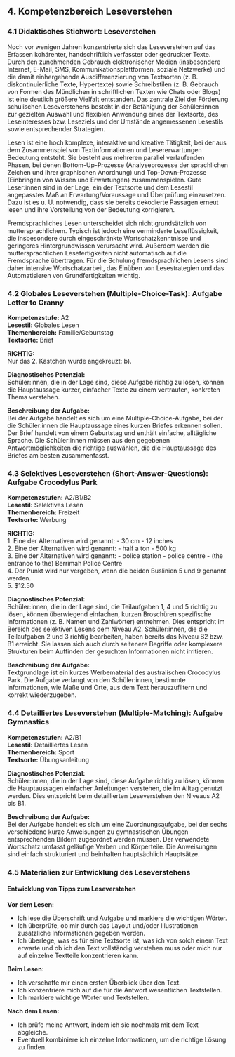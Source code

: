 ## 4. Kompetenzbereich Leseverstehen

### 4.1 Didaktisches Stichwort: Leseverstehen

Noch vor wenigen Jahren konzentrierte sich das Leseverstehen auf das Erfassen kohärenter, handschriftlich verfasster oder gedruckter Texte. Durch den zunehmenden Gebrauch elektronischer Medien (insbesondere Internet, E-Mail, SMS, Kommunikationsplattformen, soziale Netzwerke) und die damit einhergehende Ausdifferenzierung von Textsorten (z. B. diskontinuierliche Texte, Hypertexte) sowie Schreibstilen (z. B. Gebrauch von Formen des Mündlichen in schriftlichen Texten wie Chats oder Blogs) ist eine deutlich größere Vielfalt entstanden. Das zentrale Ziel der Förderung schulischen Leseverstehens besteht in der Befähigung der Schüler:innen zur gezielten Auswahl und flexiblen Anwendung eines der Textsorte, des Leseinteresses bzw. Leseziels und der Umstände angemessenen Lesestils sowie entsprechender Strategien.

Lesen ist eine hoch komplexe, interaktive und kreative Tätigkeit, bei der aus dem Zusammenspiel von Textinformationen und Lesererwartungen Bedeutung entsteht. Sie besteht aus mehreren parallel verlaufenden Phasen, bei denen Bottom-Up-Prozesse (Analyseprozesse der sprachlichen Zeichen und ihrer graphischen Anordnung) und Top-Down-Prozesse (Einbringen von Wissen und Erwartungen) zusammenspielen. Gute Leser:innen sind in der Lage, ein der Textsorte und dem Lesestil angepasstes Maß an Erwartung/Voraussage und Überprüfung einzusetzen. Dazu ist es u. U. notwendig, dass sie bereits dekodierte Passagen erneut lesen und ihre Vorstellung von der Bedeutung korrigieren.

Fremdsprachliches Lesen unterscheidet sich nicht grundsätzlich von muttersprachlichem. Typisch ist jedoch eine verminderte Leseflüssigkeit, die insbesondere durch eingeschränkte Wortschatzkenntnisse und geringeres Hintergrundwissen verursacht wird. Außerdem werden die muttersprachlichen Lesefertigkeiten nicht automatisch auf die Fremdsprache übertragen. Für die Schulung fremdsprachlichen Lesens sind daher intensive Wortschatzarbeit, das Einüben von Lesestrategien und das Automatisieren von Grundfertigkeiten wichtig.

### 4.2 Globales Leseverstehen (Multiple-Choice-Task): Aufgabe Letter to Granny

**Kompetenzstufe:** A2  
**Lesestil:** Globales Lesen  
**Themenbereich:** Familie/Geburtstag  
**Textsorte:** Brief

**RICHTIG:**  
Nur das 2. Kästchen wurde angekreuzt: b).

**Diagnostisches Potenzial:**  
Schüler:innen, die in der Lage sind, diese Aufgabe richtig zu lösen, können die Hauptaussage kurzer, einfacher Texte zu einem vertrauten, konkreten Thema verstehen.

**Beschreibung der Aufgabe:**  
Bei der Aufgabe handelt es sich um eine Multiple-Choice-Aufgabe, bei der die Schüler:innen die Hauptaussage eines kurzen Briefes erkennen sollen. Der Brief handelt von einem Geburtstag und enthält einfache, alltägliche Sprache. Die Schüler:innen müssen aus den gegebenen Antwortmöglichkeiten die richtige auswählen, die die Hauptaussage des Briefes am besten zusammenfasst.

### 4.3 Selektives Leseverstehen (Short-Answer-Questions): Aufgabe Crocodylus Park

**Kompetenzstufen:** A2/B1/B2  
**Lesestil:** Selektives Lesen  
**Themenbereich:** Freizeit  
**Textsorte:** Werbung

**RICHTIG:**  
1. Eine der Alternativen wird genannt: 
   - 30 cm 
   - 12 inches  
2. Eine der Alternativen wird genannt: 
   - half a ton 
   - 500 kg  
3. Eine der Alternativen wird genannt: 
   - police station 
   - police centre 
   - (the entrance to the) Berrimah Police Centre  
4. Der Punkt wird nur vergeben, wenn die beiden Buslinien 5 und 9 genannt werden.  
5. $12.50

**Diagnostisches Potenzial:**  
Schüler:innen, die in der Lage sind, die Teilaufgaben 1, 4 und 5 richtig zu lösen, können überwiegend einfachen, kurzen Broschüren spezifische Informationen (z. B. Namen und Zahlwörter) entnehmen. Dies entspricht im Bereich des selektiven Lesens dem Niveau A2. Schüler:innen, die die Teilaufgaben 2 und 3 richtig bearbeiten, haben bereits das Niveau B2 bzw. B1 erreicht. Sie lassen sich auch durch seltenere Begriffe oder komplexere Strukturen beim Auffinden der gesuchten Informationen nicht irritieren.

**Beschreibung der Aufgabe:**  
Textgrundlage ist ein kurzes Werbematerial des australischen Crocodylus Park. Die Aufgabe verlangt von den Schüler:innen, bestimmte Informationen, wie Maße und Orte, aus dem Text herauszufiltern und korrekt wiederzugeben.

### 4.4 Detailliertes Leseverstehen (Multiple-Matching): Aufgabe Gymnastics

**Kompetenzstufen:** A2/B1  
**Lesestil:** Detailliertes Lesen  
**Themenbereich:** Sport  
**Textsorte:** Übungsanleitung

**Diagnostisches Potenzial:**  
Schüler:innen, die in der Lage sind, diese Aufgabe richtig zu lösen, können die Hauptaussagen einfacher Anleitungen verstehen, die im Alltag genutzt werden. Dies entspricht beim detaillierten Leseverstehen den Niveaus A2 bis B1.

**Beschreibung der Aufgabe:**  
Bei der Aufgabe handelt es sich um eine Zuordnungsaufgabe, bei der sechs verschiedene kurze Anweisungen zu gymnastischen Übungen entsprechenden Bildern zugeordnet werden müssen. Der verwendete Wortschatz umfasst geläufige Verben und Körperteile. Die Anweisungen sind einfach strukturiert und beinhalten hauptsächlich Hauptsätze.

### 4.5 Materialien zur Entwicklung des Leseverstehens

#### Entwicklung von Tipps zum Leseverstehen

**Vor dem Lesen:**

- Ich lese die Überschrift und Aufgabe und markiere die wichtigen Wörter.
- Ich überprüfe, ob mir durch das Layout und/oder Illustrationen zusätzliche Informationen gegeben werden.
- Ich überlege, was es für eine Textsorte ist, was ich von solch einem Text erwarte und ob ich den Text vollständig verstehen muss oder mich nur auf einzelne Textteile konzentrieren kann.

**Beim Lesen:**

- Ich verschaffe mir einen ersten Überblick über den Text.
- Ich konzentriere mich auf die für die Antwort wesentlichen Textstellen.
- Ich markiere wichtige Wörter und Textstellen.

**Nach dem Lesen:**

- Ich prüfe meine Antwort, indem ich sie nochmals mit dem Text abgleiche.
- Eventuell kombiniere ich einzelne Informationen, um die richtige Lösung zu finden.
